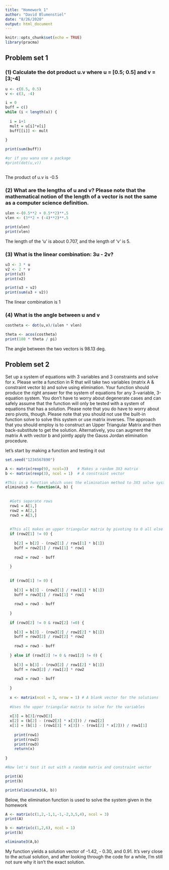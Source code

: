 ---
title: "Homework 1"
author: "David Blumenstiel"
date: "8/26/2020"
output: html_document
---

```{r setup, include=FALSE}
knitr::opts_chunk$set(echo = TRUE)
library(pracma)
```

## Problem set 1

### (1) Calculate the dot product u.v where u = [0.5; 0.5] and v = [3;-4]

```{r}
u <- c(0.5, 0.5)
v <- c(3, -4)

i = 0
buff = c()
while (i < length(u)) {
   
  i = i+1
  mult = u[i]*v[i]
  buff[[i]] <- mult
  
}

print(sum(buff))

#or if you wana use a package
#print(dot(u,v))  
  
```

The product of u.v is -0.5

### (2) What are the lengths of u and v? Please note that the mathematical notion of the length of a vector is not the same as a computer science definition.
```{r}
ulen <-(0.5**2 + 0.5**2)**.5
vlen <- (3**2 + (-4)**2)**.5

print(ulen)
print(vlen)
```

The length of the 'u' is about 0.707, and the length of 'v' is 5.

### (3) What is the linear combination: 3u - 2v?

```{r}
u3 <- 3 * u
v2 <- 2 * v
print(u3)
print(v2)

print(u3 + v2)
print(sum(u3 + v2))
```
The linear combination is 1

### (4) What is the angle between u and v


```{r}
costheta <- dot(u,v)/(ulen * vlen)

theta <- acos(costheta)
print(180 * theta / pi)
```
The angle between the two vectors is 98.13 deg.

## Problem set 2

Set up a system of equations with 3 variables and 3 constraints and solve for x. Please
write a function in R that will take two variables (matrix A & constraint vector b) and
solve using elimination. Your function should produce the right answer for the system of
equations for any 3-variable, 3-equation system. You don't have to worry about degenerate
cases and can safely assume that the function will only be tested with a system of equations
that has a solution. Please note that you do have to worry about zero pivots, though. Please
note that you should not use the built-in function solve to solve this system or use matrix
inverses. The approach that you should employ is to construct an Upper Triangular Matrix
and then back-substitute to get the solution. Alternatively, you can augment the matrix
A with vector b and jointly apply the Gauss Jordan elimination procedure.

let's start by making a function and testing it out
```{r}
set.seed("1234567890")

A <- matrix(rexp(9), ncol=3)    # Makes a random 3X3 matrix
b <- matrix(rexp(3), ncol = 1)  # A constraint vector

#This is a function which uses the elimination method to 3X3 solve systems of equations
eliminate3 <- function(A, b) {
  
  
  #Gets seperate rows
  row1 = A[1,]
  row2 = A[2,]
  row3 = A[3,]
  
  
  #This all makes an upper triangular matrix by pivoting to 0 all else
  if (row2[1] != 0) {
  
    b[2] = b[2] - (row2[1] / row1[1] * b[1])
    buff = row2[1] / row1[1] * row1
  
    row2 = row2 - buff
  
  }
  
  
  if (row3[1] != 0) {
  
    b[3] = b[3] - (row3[1] / row1[1] * b[1])
    buff = row3[1] / row1[1] * row1
  
    row3 = row3 - buff
  
  }
  
  if (row3[2] != 0 & row2[2] !=0) {
  
    b[3] = b[3] - (row3[2] / row2[2] * b[1])
    buff = row3[2] / row2[2] * row2
  
    row3 = row3 - buff
  
  } else if (row3[2] != 0 & row1[2] != 0) {
    
    b[3] = b[3] - (row3[2] / row1[2] * b[1])
    buff = row3[2] / row1[2] * row2
    
    row3 = row3 - buff
    
  }
  
  x <- matrix(ncol = 3, nrow = 1) # A blank vector for the solutions
  
  #Uses the upper triangular matrix to solve for the variables
  
  x[3] = b[3]/row3[3]
  x[2] = (b[2] - (row2[3] * x[3])) / row2[2]
  x[1] = (b[1] - (row1[3] * x[3]) - (row1[2] * x[2])) / row1[1]
  
    print(row1)
    print(row2)
    print(row3)
    return(x)
    
}

#Now let's test it out with a random matrix and constraint vector

print(A)
print(b)

print(eliminate3(A, b))
```

Below, the elimination function is used to solve the system given in the homework
```{r}
A <- matrix(c(1,2,-1,1,-1,-2,3,5,4), ncol = 3)
print(A)

b <- matrix(c(1,2,6), ncol = 1)
print(b)

eliminate3(A,b)
```

My function yields a solution vector of -1.42, - 0.30, and 0.91.  It's very close to the actual solution, and after looking through the code for a while, I'm still not sure why it isn't the exact solution.  